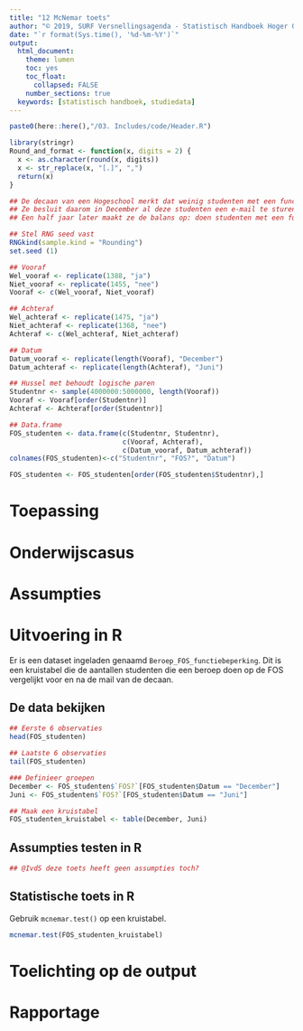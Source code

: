 ```yaml
---
title: "12 McNemar toets"
author: "© 2019, SURF Versnellingsagenda - Statistisch Handboek Hoger Onderwijs"
date: "`r format(Sys.time(), '%d-%m-%Y')`"
output:
  html_document:
    theme: lumen
    toc: yes
    toc_float: 
      collapsed: FALSE 
    number_sections: true
  keywords: [statistisch handboek, studiedata]
---
```


<style>
`r htmltools::includeHTML(paste0(here::here(),"/03. Includes/css/Stylesheet SHHO.css"))`
</style>

```r
paste0(here::here(),"/03. Includes/code/Header.R")
```

<!-- ## BLOK: Functiedefinities.R -->
```r
library(stringr)
Round_and_format <- function(x, digits = 2) {
  x <- as.character(round(x, digits))
  x <- str_replace(x, "[.]", ",")
  return(x)
}
```
<!-- ## /BLOK: Functiedefinities.R -->

<!-- ## BLOK: Data-aanmaken.R -->
```r
## De decaan van een Hogeschool merkt dat weinig studenten met een functiebeperking een beroep doen op de Financiële Ondersteuning Studenten (FOS).
## Ze besluit daarom in December al deze studenten een e-mail te sturen over de FOS.
## Een half jaar later maakt ze de balans op: doen studenten met een functiebeperking vaker een beroep op de FOS na een ingreep van de studentendecaan?

## Stel RNG seed vast
RNGkind(sample.kind = "Rounding")
set.seed (1)

## Vooraf
Wel_vooraf <- replicate(1388, "ja")
Niet_vooraf <- replicate(1455, "nee")
Vooraf <- c(Wel_vooraf, Niet_vooraf)

## Achteraf
Wel_achteraf <- replicate(1475, "ja")
Niet_achteraf <- replicate(1368, "nee")
Achteraf <- c(Wel_achteraf, Niet_achteraf)

## Datum
Datum_vooraf <- replicate(length(Vooraf), "December")
Datum_achteraf <- replicate(length(Achteraf), "Juni")

## Hussel met behoudt logische paren
Studentnr <- sample(4000000:5000000, length(Vooraf))
Vooraf <- Vooraf[order(Studentnr)]
Achteraf <- Achteraf[order(Studentnr)]

## Data.frame
FOS_studenten <- data.frame(c(Studentnr, Studentnr),
                            c(Vooraf, Achteraf),
                            c(Datum_vooraf, Datum_achteraf))
colnames(FOS_studenten)<-c("Studentnr", "FOS?", "Datum")

FOS_studenten <- FOS_studenten[order(FOS_studenten$Studentnr),]
```
<!-- ## /BLOK: Data-aanmaken.R -->

# Toepassing

# Onderwijscasus

# Assumpties

# Uitvoering in R
Er is een dataset ingeladen genaamd `Beroep_FOS_functiebeperking`. Dit is een kruistabel die de aantallen studenten die een beroep doen op de FOS vergelijkt voor en na de mail van de decaan. 

## De data bekijken

<!-- ## BLOK: Data-bekijken.R -->
```r
## Eerste 6 observaties
head(FOS_studenten)

## Laatste 6 observaties
tail(FOS_studenten)
```
<!-- ## /BLOK: Data-bekijken.R -->

<!-- ## BLOK: Data-beschrijven.R -->
```r
### Definieer groepen
December <- FOS_studenten$`FOS?`[FOS_studenten$Datum == "December"]
Juni <- FOS_studenten$`FOS?`[FOS_studenten$Datum == "Juni"]

## Maak een kruistabel
FOS_studenten_kruistabel <- table(December, Juni)
```
<!-- ## /BLOK: Data-beschrijven.R -->

## Assumpties testen in R

```r
## @IvdS deze toets heeft geen assumpties toch?
```

## Statistische toets in R
Gebruik `mcnemar.test()` op een kruistabel.
<!-- ## BLOK: McNemar-toets.R -->
```r
mcnemar.test(FOS_studenten_kruistabel)
```
<!-- ## /BLOK: McNemar-toets.R -->

# Toelichting op de output

# Rapportage



